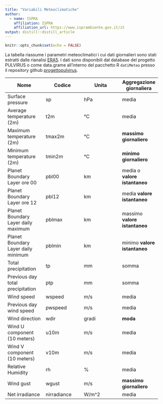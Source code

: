 ```yaml
---
title: "Variabili Meteoclimatiche"
author:
  - name: ISPRA
    affiliation: ISPRA
    affiliation_url: https://www.isprambiente.gov.it/it
output: distill::distill_article
---
```


```r
knitr::opts_chunk$set(echo = FALSE)
```

La tabella riassume i parametri meteoclimatici i cui dati giornalieri sono stati estratti dalle rianalisi [ERA5](https://www.ecmwf.int/en/forecasts/datasets/reanalysis-datasets/era5). I dati sono disponibili dal database del progetto PULVIRUS o come data.grame all'interno del pacchetto R `datiMeteo` presso il repository github [progettopulvirus](https://github.com/progettopulvirus/).

| Nome | Codice | Unita | Aggregazione giornaliera |
| ---| --- | --- | --- |
| Surface pressure | sp | hPa | media |
| Average temperature (2m) | t2m | °C | media |
| Maximum temperature (2m) | tmax2m | °C | **massimo giornaliero** |
| Minimum temperature (2m) | tmin2m |  °C | **minimo giornaliero** |
| Planet Boundary Layer ore 00 | pbl00 | km | media o **valore istantaneo** |
| Planet Boundary Layer ore 12 | pbl12 | km | media **valore istantaneo** |
| Planet Boundary Layer daily maximum | pblmax | km | massimo **valore istantaneo** |
| Planet Boundary Layer daily minimum | pblmin | km | minimo **valore istantaneo** |
| Total precipitation | tp | mm | somma |
| Previous day total precipitation | ptp | mm | somma |
| Wind speed | wspeed | m/s | media |
| Previous day wind speed | pwspeed | m/s | media |
| Wind direction | wdir | gradi | **moda** |
| Wind U component (10 meters) | u10m | m/s  | media |
| Wind V component (10 meters) | v10m | m/s  | media |
| Relative Humidity | rh | % | media |
| Wind gust | wgust | m/s | **massimo giornaliero**  | media |
| Net irradiance | nirradiance | W/m^2 | media |




